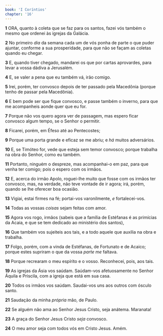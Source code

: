 ```yaml
---
book: 'I Coríntios'
chapter: '16'
---
```


**1** ORA, quanto à coleta que se faz para os santos, fazei vós também o mesmo que ordenei às igrejas da Galácia.

**2** No primeiro _dia_ da semana cada um de vós ponha de parte o que puder ajuntar, conforme a sua prosperidade, para que não se façam as coletas quando eu chegar.

**3** E, quando tiver chegado, mandarei os que por cartas aprovardes, para levar a vossa dádiva a Jerusalém.

**4** E, se valer a pena que eu também vá, irão comigo.

**5** Irei, porém, ter convosco depois de ter passado pela Macedônia (porque tenho de passar pela Macedônia).

**6** E bem pode ser que fique convosco, e passe também o inverno, para que me acompanheis aonde quer que eu for.

**7** Porque não vos quero agora ver de passagem, mas espero ficar convosco algum tempo, se o Senhor o permitir.

**8** Ficarei, porém, em Éfeso até ao Pentecostes;

**9** Porque uma porta grande e eficaz se me abriu; e _há_ muitos adversários.

**10** E, se Timóteo for, vede que esteja sem temor convosco; porque trabalha na obra do Senhor, como eu também.

**11** Portanto, ninguém o despreze, mas acompanhai-o em paz, para que venha ter comigo; pois o espero com os irmãos.

**12** E, acerca do irmão Apolo, roguei-lhe muito que fosse com os irmãos ter convosco, mas, na verdade, não teve vontade de ir agora; irá, porém, quando se lhe oferecer boa ocasião.

**13** Vigiai, estai firmes na fé; portai-vos varonilmente, _e_ fortalecei-vos.

**14** Todas as vossas _coisas_ sejam feitas com amor.

**15** Agora vos rogo, irmãos (sabeis que a família de Estéfanas é as primícias da Acaia, e que se tem dedicado ao ministério dos santos),

**16** Que também vos sujeiteis aos tais, e a todo aquele que auxilia na obra e trabalha.

**17** Folgo, porém, com a vinda de Estéfanas, de Fortunato e de Acaico; porque estes supriram o que da vossa _parte me_ faltava.

**18** Porque recrearam o meu espírito e o vosso. Reconhecei, pois, aos tais.

**19** As igrejas da Ásia vos saúdam. Saúdam-vos afetuosamente no Senhor Áquila e Priscila, com a igreja que está em sua casa.

**20** Todos os irmãos vos saúdam. Saudai-vos uns aos outros com ósculo santo.

**21** Saudação da minha _própria_ mão, de Paulo.

**22** Se alguém não ama ao Senhor Jesus Cristo, seja anátema. Maranata!

**23** A graça do Senhor Jesus Cristo _seja_ convosco.

**24** O meu amor seja com todos vós em Cristo Jesus. Amém.

